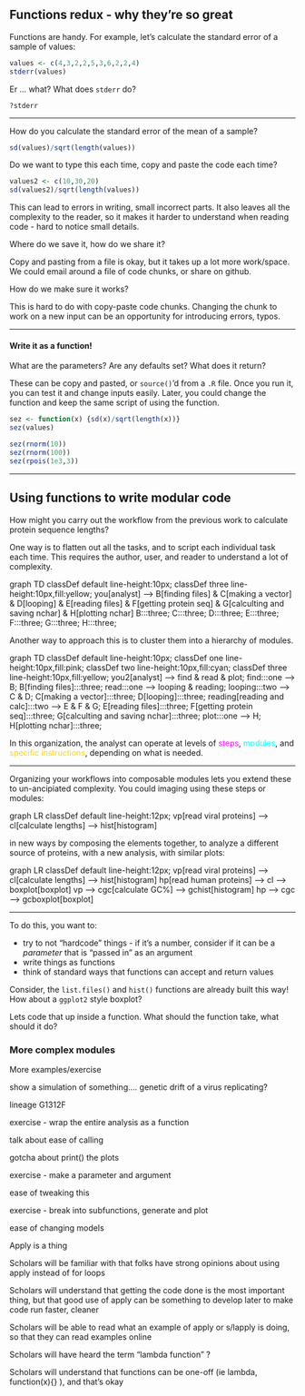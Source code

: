 
<!--

```{=html}
<div class="incremental">
```
```{=html}
</div>
```

-->

## Functions redux - why they're so great

Functions are handy.
For example, let's calculate the standard error of a sample of values:

```{=html}
<div class="incremental">
```
```r
values <- c(4,3,2,2,5,3,6,2,2,4)
stderr(values)
```
```{=html}
</div>
```

```{=html}
<div class="incremental">
```

Er ... what? What does `stderr` do?

`?stderr`

```{=html}
</div>
```

---

How do you calculate the standard error of the mean of a sample?

```{=html}
<div class="incremental">
```
```r
sd(values)/sqrt(length(values))
```

Do we want to type this each time, copy and paste the code each time?

```r
values2 <- c(10,30,20)
sd(values2)/sqrt(length(values))
```

This can lead to errors in writing, small incorrect parts.
It also leaves all the complexity to the reader, so it makes it harder to
understand when reading code - hard to notice small details.

Where do we save it, how do we share it?

Copy and pasting from a file is okay, but it takes up a lot more work/space.
We could email around a file of code chunks, or share on github.

How do we make sure it works?

This is hard to do with copy-paste code chunks. Changing the chunk to work
on a new input can be an opportunity for introducing errors, typos.

```{=html}
</div>
```

---

#### Write it as a function!

What are the parameters? Are any defaults set?
What does it return?

These can be copy and pasted, or `source()`'d from a `.R` file.
Once you run it, you can test it and change inputs easily.
Later, you could change the function and keep the same script of using the
function.

```{=html}
<div class="incremental">
```
```r
sez <- function(x) {sd(x)/sqrt(length(x))}
sez(values)

sez(rnorm(10))
sez(rnorm(100))
sez(rpois(1e3,3))
```
```{=html}
</div>
```

---

## Using functions to write modular code

How might you carry out the workflow from the previous work to
calculate protein sequence lengths?

```{=html}
<div class="incremental">
```

One way is to flatten out all the tasks, 
and to script each individual task each time.
This requires the author, user, and reader to understand a lot of complexity.

```{=html}
<div class="mermaid">
graph TD
    classDef default line-height:10px;
    classDef three line-height:10px,fill:yellow;
    you[analyst] --> B[finding files] &    C[making a vector] &    D[looping] &    E[reading files] &    F[getting protein seq] &    G[calculting and saving nchar] &    H[plotting nchar]
    B:::three;
    C:::three;
    D:::three;
    E:::three;
    F:::three;
    G:::three;
    H:::three;
</div>
```

Another way to approach this is to cluster them into a hierarchy of modules.

```{=html}
<div class="mermaid">
graph TD
    classDef default line-height:10px;
    classDef one  line-height:10px,fill:pink;
    classDef two line-height:10px,fill:cyan;
    classDef three line-height:10px,fill:yellow;
    you2[analyst] --> find & read & plot;
    find:::one --> B;
    B[finding files]:::three;
    read:::one --> looping & reading;
    looping:::two --> C & D;
    C[making a vector]:::three;
    D[looping]:::three;
    reading[reading and calc]:::two --> E & F & G;
    E[reading files]:::three;
    F[getting protein seq]:::three;
    G[calculting and saving nchar]:::three;
    plot:::one --> H;
    H[plotting nchar]:::three;
</div>
```

In this organization, the analyst can operate at levels of 
<span style="color:magenta">steps</span>,
<span style="color:cyan">modules</span>, and
<span style="color:gold">specific instructions</span>,
depending on what is needed.

```{=html}
</div>
```

---

Organizing your workflows into composable modules lets you extend these to
un-ancipiated complexity. You could imaging using these steps or modules:

```{=html}
<div class="mermaid">
graph LR
    classDef default line-height:12px;
    vp[read viral proteins] --> cl[calculate lengths] --> hist[histogram]
</div>
```

in new ways by composing the elements together, to analyze a different source
of proteins, with a new analysis, with similar plots:

```{=html}
<div class="mermaid">
graph LR
    classDef default line-height:12px;
    vp[read viral proteins] --> cl[calculate lengths] --> hist[histogram]
    hp[read human proteins] --> cl --> boxplot[boxplot]
    vp --> cgc[calculate GC%] --> gchist[histogram]
    hp --> cgc --> gcboxplot[boxplot]
</div>
```

---

To do this, you want to:

- try to not "hardcode" things - if it's a number, consider if it can be a
    *parameter* that is "passed in" as an argument
- write things as functions
- think of standard ways that functions can accept and return values

Consider, the `list.files()` and `hist()` functions are already built this way!
How about a `ggplot2` style boxplot?

Lets code that up inside a function. What should the function take,
what should it do?


### More complex modules

More examples/exercise

show a simulation of something…. genetic drift of a virus replicating?

lineage G1312F

exercise - wrap the entire analysis as a function

talk about ease of calling

gotcha about print() the plots

exercise - make a parameter and argument

ease of tweaking this

exercise - break into subfunctions, generate and plot

ease of changing models



Apply is a thing

Scholars will be familiar with that folks have strong opinions about using apply instead of for loops

Scholars will understand that getting the code done is the most important thing, but that good use of apply can be something to develop later to make code run faster, cleaner

Scholars will be able to read what an example of apply or s/lapply is doing, so that they can read examples online

Scholars will have heard the term "lambda function" ?

Scholars will understand that functions can be one-off (ie lambda, function(x){} ), and that's okay


<script src="https://cdn.jsdelivr.net/npm/mermaid/dist/mermaid.min.js"></script>
<script>
mermaid.initialize({
    startOnLoad: false, // don't render initially, instead....
    logLevel: 3, // for debugging
});
function initMermaid(s) { 
  var diagrams = document.querySelectorAll('.mermaid');
  var i;
  for(i=0;i<diagrams.length;i++){
    if(diagrams[i].offsetWidth>0){
      mermaid.init(undefined, diagrams[i]);
    }
  }
}
initMermaid();
</script>
